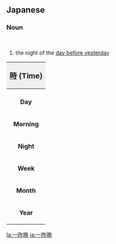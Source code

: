 ==Japanese==
{{ja-kanjitab|一|昨|晩}}

===Noun===
{{ja-noun|いっさくばん}}<br/>

# the night of the [[day before yesterday]]

{| border="0" id="toc" align="center" style="width:100%; margin: 0 auto; float:center;"
!align="center" style="background:#efefef;" colspan=8| <big>[[時]] (Time)</big>
|-
! || ~ || -2 || -1 || 0 || +1 || +2 || Continual
|- align=center
| '''Day''' || [[日]] || [[一昨日]] || [[昨日]] || [[今日]] || [[明日]] || [[明後日]] || [[毎日]]
|- align=center
| '''Morning''' || [[朝]] || [[一昨朝]] || [[昨朝]] || [[今朝]] || [[明朝]] || — || [[毎朝]]
|- align=center
| '''Night''' || [[晩]] || [[一昨晩]] || [[昨晩]] || [[今晩]] || [[明晩]] || — || [[毎晩]]
|- align=center
| '''Week''' || [[週]] || [[先々週]] || [[先週]] || [[今週]] || [[来週]] || [[再来週]] || [[毎週]]
|- align=center
| '''Month''' || [[月]] || [[先々月]] || [[先月]] || [[今月]] || [[来月]] || [[再来月]] || [[毎月]]
|- align=center
| '''Year''' || [[年]] || [[一昨年]] || [[去年]] || [[今年]] || [[来年]] || [[再来年]] || [[毎年]]
|}

[[la:一昨晩]]
[[ja:一昨晩]]